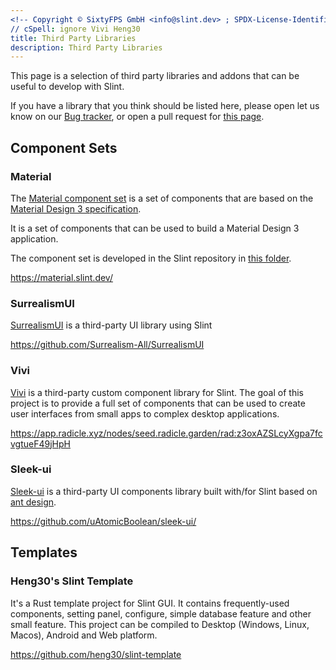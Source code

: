 ```yaml
---
<!-- Copyright © SixtyFPS GmbH <info@slint.dev> ; SPDX-License-Identifier: MIT -->
// cSpell: ignore Vivi Heng30
title: Third Party Libraries
description: Third Party Libraries
---
```



This page is a selection of third party libraries and addons that can be useful to develop with Slint.

If you have a library that you think should be listed here, please open let us know on our [Bug tracker](https://github.com/slint-ui/slint/issues),
or open a pull request for [this page](https://github.com/slint-ui/slint/blob/master/docs/astro/src/content/docs/guide/development/third-party-libraries.mdx).

## Component Sets

### Material

The [Material component set](https://material.slint.dev/) is a set of components that are based on the [Material Design 3 specification](https://m3.material.io/).

It is a set of components that can be used to build a Material Design 3 application.

The component set is developed in the Slint repository in [this folder](https://github.com/slint-ui/slint/tree/master/ui-libraries/material).

https://material.slint.dev/

### SurrealismUI

[SurrealismUI](https://github.com/Surrealism-All/SurrealismUI) is a third-party UI library using Slint

https://github.com/Surrealism-All/SurrealismUI

### Vivi

[Vivi](https://app.radicle.xyz/nodes/seed.radicle.garden/rad:z3oxAZSLcyXgpa7fcvgtueF49jHpH) is a third-party
custom component library for Slint.
The goal of this project is to provide a full set of components that can be used to create user interfaces from small apps to complex desktop applications.

https://app.radicle.xyz/nodes/seed.radicle.garden/rad:z3oxAZSLcyXgpa7fcvgtueF49jHpH

### Sleek-ui

[Sleek-ui](https://github.com/uAtomicBoolean/sleek-ui) is a third-party UI components library
built with/for Slint based on [ant design](https://ant.design).

https://github.com/uAtomicBoolean/sleek-ui/

## Templates

### Heng30's Slint Template

It's a Rust template project for Slint GUI.
It contains frequently-used components, setting panel, configure, simple database feature and other small feature.
This project can be compiled to Desktop (Windows, Linux, Macos), Android and Web platform.

https://github.com/heng30/slint-template
